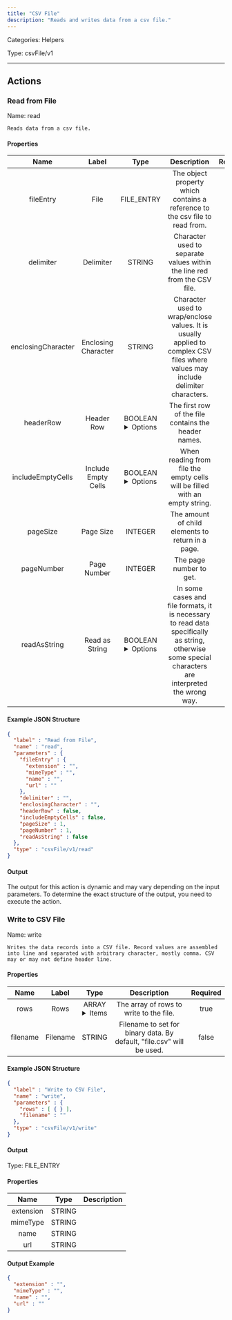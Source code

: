 ```yaml
---
title: "CSV File"
description: "Reads and writes data from a csv file."
---
```



Categories: Helpers


Type: csvFile/v1

<hr />



## Actions


### Read from File
Name: read

`Reads data from a csv file.`

#### Properties

|      Name       |      Label     |     Type     |     Description     | Required |
|:---------------:|:--------------:|:------------:|:-------------------:|:--------:|
| fileEntry | File | FILE_ENTRY | The object property which contains a reference to the csv file to read from. | true |
| delimiter | Delimiter | STRING | Character used to separate values within the line red from the CSV file. | false |
| enclosingCharacter | Enclosing Character | STRING | Character used to wrap/enclose values. It is usually applied to complex CSV files where values may include delimiter characters. | false |
| headerRow | Header Row | BOOLEAN <details> <summary> Options </summary> true, false </details> | The first row of the file contains the header names. | false |
| includeEmptyCells | Include Empty Cells | BOOLEAN <details> <summary> Options </summary> true, false </details> | When reading from file the empty cells will be filled with an empty string. | false |
| pageSize | Page Size | INTEGER | The amount of child elements to return in a page. | false |
| pageNumber | Page Number | INTEGER | The page number to get. | false |
| readAsString | Read as String | BOOLEAN <details> <summary> Options </summary> true, false </details> | In some cases and file formats, it is necessary to read data specifically as string, otherwise some special characters are interpreted the wrong way. | false |

#### Example JSON Structure
```json
{
  "label" : "Read from File",
  "name" : "read",
  "parameters" : {
    "fileEntry" : {
      "extension" : "",
      "mimeType" : "",
      "name" : "",
      "url" : ""
    },
    "delimiter" : "",
    "enclosingCharacter" : "",
    "headerRow" : false,
    "includeEmptyCells" : false,
    "pageSize" : 1,
    "pageNumber" : 1,
    "readAsString" : false
  },
  "type" : "csvFile/v1/read"
}
```

#### Output

The output for this action is dynamic and may vary depending on the input parameters. To determine the exact structure of the output, you need to execute the action.




### Write to CSV File
Name: write

`Writes the data records into a CSV file. Record values are assembled into line and separated with arbitrary character, mostly comma. CSV may or may not define header line.`

#### Properties

|      Name       |      Label     |     Type     |     Description     | Required |
|:---------------:|:--------------:|:------------:|:-------------------:|:--------:|
| rows | Rows | ARRAY <details> <summary> Items </summary> [&#123;&#125;] </details> | The array of rows to write to the file. | true |
| filename | Filename | STRING | Filename to set for binary data. By default, "file.csv" will be used. | false |

#### Example JSON Structure
```json
{
  "label" : "Write to CSV File",
  "name" : "write",
  "parameters" : {
    "rows" : [ { } ],
    "filename" : ""
  },
  "type" : "csvFile/v1/write"
}
```

#### Output



Type: FILE_ENTRY


#### Properties

|     Name     |     Type     |     Description     |
|:------------:|:------------:|:-------------------:|
| extension | STRING |  |
| mimeType | STRING |  |
| name | STRING |  |
| url | STRING |  |




#### Output Example
```json
{
  "extension" : "",
  "mimeType" : "",
  "name" : "",
  "url" : ""
}
```




